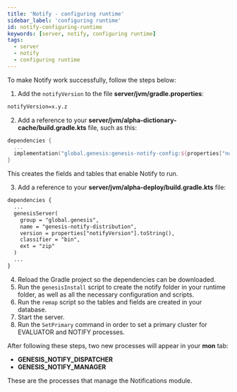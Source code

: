 ```yaml
---
title: 'Notify - configuring runtime'
sidebar_label: 'configuring runtime'
id: notify-configuring-runtime
keywords: [server, notify, configuring runtime]
tags:
  - server
  - notify
  - configuring runtime
---
```


To make Notify work successfully, follow the steps below:

1. Add the `notifyVersion` to the file **server/jvm/gradle.properties**:

```xml
notifyVersion=x.y.z
```

2. Add a reference to your **server/jvm/alpha-dictionary-cache/build.gradle.kts** file, such as this:

```kotlin
dependencies {
  ...
  implementation("global.genesis:genesis-notify-config:${properties["notifyVersion"]}")
}
```
This creates the fields and tables that enable Notify to run.

3. Add a reference to your **server/jvm/alpha-deploy/build.gradle.kts** file:

```xml
dependencies {
  ...
  genesisServer(
    group = "global.genesis",
    name = "genesis-notify-distribution",
    version = properties["notifyVersion"].toString(),
    classifier = "bin",
    ext = "zip"
  )   
  ...
}
```

4. Reload the Gradle project so the dependencies can be downloaded.
5. Run the `genesisInstall` script to create the notify folder in your runtime folder, as well as all the necessary configuration and scripts.
6. Run the `remap` script so the tables and fields are created in your database.
7. Start the server.
8. Run the `SetPrimary` command in order to set a primary cluster for EVALUATOR and NOTIFY processes.

After following these steps, two new processes will appear in your **mon** tab: 

- **GENESIS_NOTIFY_DISPATCHER**
- **GENESIS_NOTIFY_MANAGER**

These are the processes that manage the Notifications module.
